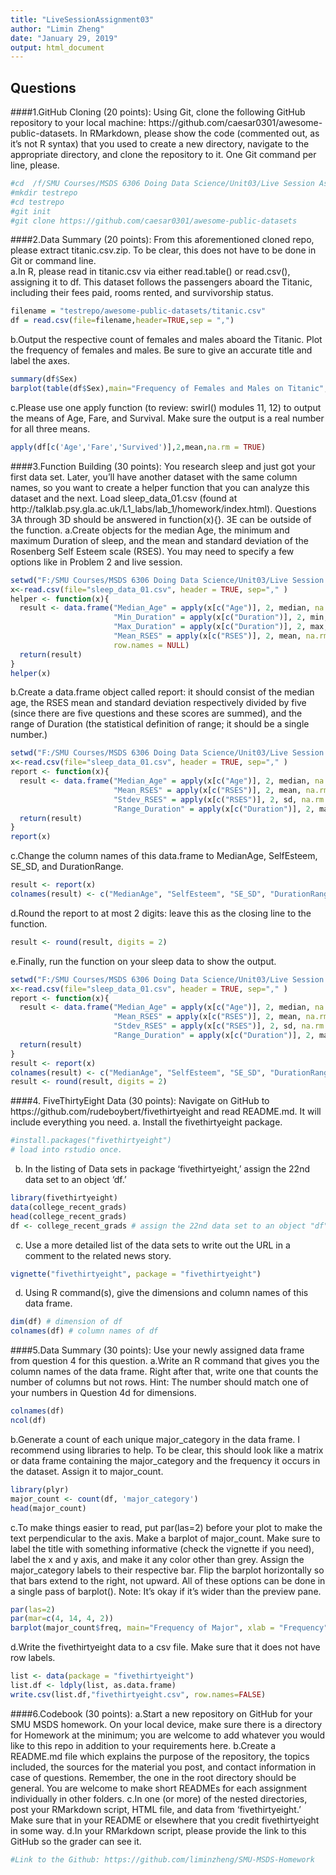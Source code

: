 ---
title: "LiveSessionAssignment03"
author: "Limin Zheng"
date: "January 29, 2019"
output: html_document
---


## Questions

####1.GitHub Cloning (20 points):
Using Git, clone the following GitHub repository to your local machine: https://github.com/caesar0301/awesome-public-datasets.  In RMarkdown, please show the code (commented out, as it's not R syntax) that you used to create a new directory, navigate to the appropriate directory, and clone the repository to it.  One Git command per line, please.
```{r echo=TRUE}
#cd  /f/SMU Courses/MSDS 6306 Doing Data Science/Unit03/Live Session Assignment 3
#mkdir testrepo	
#cd testrepo
#git init
#git clone https://github.com/caesar0301/awesome-public-datasets
```

####2.Data Summary (20 points):
From this aforementioned cloned repo, please extract titanic.csv.zip.  To be clear, this does not have to be done in Git or command line.  
a.In R, please read in titanic.csv via either read.table() or read.csv(), assigning it to df.  This dataset follows the passengers aboard the Titanic, including their fees paid, rooms rented, and survivorship status.
```{r echo=TRUE}
filename = "testrepo/awesome-public-datasets/titanic.csv"
df = read.csv(file=filename,header=TRUE,sep = ",")
```

b.Output the respective count of females and males aboard the Titanic. Plot the frequency of females and males.  Be sure to give an accurate title and label the axes.
```{r echo=TRUE}
summary(df$Sex)
barplot(table(df$Sex),main="Frequency of Females and Males on Titanic", xlab = "Sex", ylab = "Frequency", ylim=c(0,600))
```

c.Please use one apply function (to review: swirl() modules 11, 12) to output the means of Age, Fare, and Survival.  Make sure the output is a real number for all three means.
```{r echo=TRUE}
apply(df[c('Age','Fare','Survived')],2,mean,na.rm = TRUE)
```

####3.Function Building (30 points):
You research sleep and just got your first data set.  Later, you'll have another dataset with the same column names, so you want to create a helper function that you can analyze this dataset and the next.  Load sleep_data_01.csv (found at http://talklab.psy.gla.ac.uk/L1_labs/lab_1/homework/index.html).  Questions 3A through 3D should be answered in function(x){}.  3E can be outside of the function. 
a.Create objects for the median Age, the minimum and maximum Duration of sleep, and the mean and standard deviation of the Rosenberg Self Esteem scale (RSES).  You may need to specify a few options like in Problem 2 and live session.
```{r echo=TRUE}
setwd("F:/SMU Courses/MSDS 6306 Doing Data Science/Unit03/Live Session Assignment 3")
x<-read.csv(file="sleep_data_01.csv", header = TRUE, sep="," )
helper <- function(x){
  result <- data.frame("Median_Age" = apply(x[c("Age")], 2, median, na.rm = TRUE), 
                       "Min_Duration" = apply(x[c("Duration")], 2, min, na.rm = TRUE), 
                       "Max_Duration" = apply(x[c("Duration")], 2, max, na.rm = TRUE), 
                       "Mean_RSES" = apply(x[c("RSES")], 2, mean, na.rm = TRUE), 
                       row.names = NULL)
  return(result)
}
helper(x)

```

b.Create a data.frame object called report: it should consist of the median age, the RSES mean and standard deviation respectively divided by five (since there are five questions and these scores are summed), and the range of Duration (the statistical definition of range; it should be a single number.)
```{r echo=TRUE}
setwd("F:/SMU Courses/MSDS 6306 Doing Data Science/Unit03/Live Session Assignment 3")
x<-read.csv(file="sleep_data_01.csv", header = TRUE, sep="," )
report <- function(x){
  result <- data.frame("Median_Age" = apply(x[c("Age")], 2, median, na.rm = TRUE), 
                       "Mean_RSES" = apply(x[c("RSES")], 2, mean, na.rm = TRUE),
                       "Stdev_RSES" = apply(x[c("RSES")], 2, sd, na.rm = TRUE)/5.0, 
                       "Range_Duration" = apply(x[c("Duration")], 2, max, na.rm = TRUE)-apply(x[c("Duration")],                         2, min, na.rm = TRUE), row.names = NULL)
  return(result)
}
report(x)
```

c.Change the column names of this data.frame to MedianAge, SelfEsteem, SE_SD, and DurationRange.
```{r echo=TRUE}
result <- report(x)
colnames(result) <- c("MedianAge", "SelfEsteem", "SE_SD", "DurationRange")
```

d.Round the report to at most 2 digits: leave this as the closing line to the function.
```{r echo=TRUE}
result <- round(result, digits = 2)
```

e.Finally, run the function on your sleep data to show the output.
```{r echo=TRUE}
setwd("F:/SMU Courses/MSDS 6306 Doing Data Science/Unit03/Live Session Assignment 3")
x<-read.csv(file="sleep_data_01.csv", header = TRUE, sep="," )
report <- function(x){
  result <- data.frame("Median_Age" = apply(x[c("Age")], 2, median, na.rm = TRUE), 
                       "Mean_RSES" = apply(x[c("RSES")], 2, mean, na.rm = TRUE),
                       "Stdev_RSES" = apply(x[c("RSES")], 2, sd, na.rm = TRUE)/5.0, 
                       "Range_Duration" = apply(x[c("Duration")], 2, max, na.rm = TRUE)-apply(x[c("Duration")],                         2, min, na.rm = TRUE), row.names = NULL)
  return(result)
}
result <- report(x)
colnames(result) <- c("MedianAge", "SelfEsteem", "SE_SD", "DurationRange")
result <- round(result, digits = 2)
```

####4.	FiveThirtyEight Data (30 points):
Navigate on GitHub to https://github.com/rudeboybert/fivethirtyeight and read README.md. It will include everything you need. 
a.	Install the fivethirtyeight package.
```{r echo=TRUE}
#install.packages("fivethirtyeight")
# load into rstudio once.
```

b.	In the listing of Data sets in package 'fivethirtyeight,' assign the 22nd data set to an object 'df.'
```{r echo=TRUE}
library(fivethirtyeight)
data(college_recent_grads)
head(college_recent_grads)
df <- college_recent_grads # assign the 22nd data set to an object "df"
```

c.	Use a more detailed list of the data sets to write out the URL in a comment to the related news story.
```{r echo=TRUE}
vignette("fivethirtyeight", package = "fivethirtyeight")
```

d.	Using R command(s), give the dimensions and column names of this data frame.
```{r echo=TRUE}
dim(df) # dimension of df
colnames(df) # column names of df
```

####5.Data Summary (30 points):
Use your newly assigned data frame from question 4 for this question. 
a.Write an R command that gives you the column names of the data frame.  Right after that, write one that counts the number of columns but not rows.  Hint: The number should match one of your numbers in Question 4d for dimensions.
```{r echo=TRUE}
colnames(df)
ncol(df)
```

b.Generate a count of each unique major_category in the data frame.  I recommend using libraries to help.  To be clear, this should look like a matrix or data frame containing the major_category and the frequency it occurs in the dataset.  Assign it to major_count.
```{r echo=TRUE}
library(plyr)
major_count <- count(df, 'major_category')
head(major_count)
```

c.To make things easier to read, put par(las=2) before your plot to make the text perpendicular to the axis.  Make a barplot of major_count.  Make sure to label the title with something informative (check the vignette if you need), label the x and y axis, and make it any color other than grey.  Assign the major_category labels to their respective bar.  Flip the barplot horizontally so that bars extend to the right, not upward.  All of these options can be done in a single pass of barplot(). Note: It's okay if it's wider than the preview pane.
```{r echo=TRUE}
par(las=2)
par(mar=c(4, 14, 4, 2))
barplot(major_count$freq, main="Frequency of Major", xlab = "Frequency", xlim=c(0, 30), horiz = TRUE, names.arg=major_count$major_category)
```

d.Write the fivethirtyeight data to a csv file.  Make sure that it does not have row labels.
```{r echo=TRUE}
list <- data(package = "fivethirtyeight")
list.df <- ldply(list, as.data.frame)
write.csv(list.df,"fivethirtyeight.csv", row.names=FALSE)
```

####6.Codebook (30 points): 
a.Start a new repository on GitHub for your SMU MSDS homework.  On your local device, make sure there is a directory for Homework at the minimum; you are welcome to add whatever you would like to this repo in addition to your requirements here.
b.Create a README.md file which explains the purpose of the repository, the topics included, the sources for the material you post, and contact information in case of questions. Remember, the one in the root directory should be general.  You are welcome to make short READMEs for each assignment individually in other folders.
c.In one (or more) of the nested directories, post your RMarkdown script, HTML file, and data from 'fivethirtyeight.'  Make sure that in your README or elsewhere that you credit fivethirtyeight in some way.
d.In your RMarkdown script, please provide the link to this GitHub so the grader can see it.
```{r echo=TRUE}
#Link to the Github: https://github.com/liminzheng/SMU-MSDS-Homework
```

